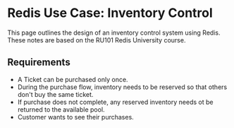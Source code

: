 # Redis Use Case: Inventory Control

This page outlines the design of an inventory control system using Redis. These notes are based on the RU101 Redis University course.


## Requirements

- A Ticket can be purchased only once.
- During the purchase flow, inventory needs to be reserved so that others don't buy the same ticket.
- If purchase does not complete, any reserved inventory needs ot be returned to the available pool.
- Customer wants to see their purchases.

